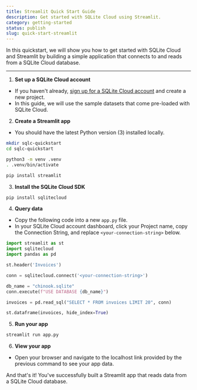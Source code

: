 ```yaml
---
title: Streamlit Quick Start Guide
description: Get started with SQLite Cloud using Streamlit.
category: getting-started
status: publish
slug: quick-start-streamlit
---
```


In this quickstart, we will show you how to get started with SQLite Cloud and Streamlit by building a simple application that connects to and reads from a SQLite Cloud database.

---

1. **Set up a SQLite Cloud account**
  - If you haven't already, [sign up for a SQLite Cloud account](https://dashboard.sqlitecloud.io/auth/sign-in) and create a new project.
  - In this guide, we will use the sample datasets that come pre-loaded with SQLite Cloud.

2. **Create a Streamlit app**
  - You should have the latest Python version (3) installed locally.

```bash
mkdir sqlc-quickstart
cd sqlc-quickstart

python3 -m venv .venv
. .venv/bin/activate

pip install streamlit
```

3. **Install the SQLite Cloud SDK**

```bash
pip install sqlitecloud
```

4. **Query data**
  - Copy the following code into a new `app.py` file.
  - In your SQLite Cloud account dashboard, click your Project name, copy the Connection String, and replace `<your-connection-string>` below.

```py
import streamlit as st
import sqlitecloud
import pandas as pd

st.header('Invoices')

conn = sqlitecloud.connect('<your-connection-string>')

db_name = "chinook.sqlite"
conn.execute(f"USE DATABASE {db_name}")

invoices = pd.read_sql("SELECT * FROM invoices LIMIT 20", conn)

st.dataframe(invoices, hide_index=True)
```

5. **Run your app**

```bash
streamlit run app.py
```

6. **View your app**
  - Open your browser and navigate to the localhost link provided by the previous command to see your app data.

And that's it! You've successfully built a Streamlit app that reads data from a SQLite Cloud database.